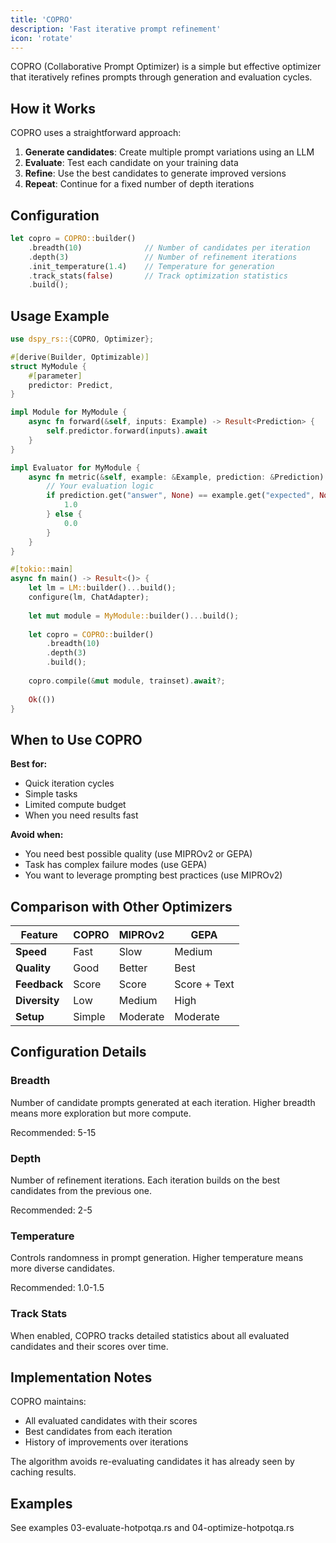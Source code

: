 ```yaml
---
title: 'COPRO'
description: 'Fast iterative prompt refinement'
icon: 'rotate'
---
```


COPRO (Collaborative Prompt Optimizer) is a simple but effective optimizer that iteratively refines prompts through generation and evaluation cycles.

## How it Works

COPRO uses a straightforward approach:

1. **Generate candidates**: Create multiple prompt variations using an LLM
2. **Evaluate**: Test each candidate on your training data
3. **Refine**: Use the best candidates to generate improved versions
4. **Repeat**: Continue for a fixed number of depth iterations

## Configuration

```rust
let copro = COPRO::builder()
    .breadth(10)              // Number of candidates per iteration
    .depth(3)                 // Number of refinement iterations
    .init_temperature(1.4)    // Temperature for generation
    .track_stats(false)       // Track optimization statistics
    .build();
```

## Usage Example

```rust
use dspy_rs::{COPRO, Optimizer};

#[derive(Builder, Optimizable)]
struct MyModule {
    #[parameter]
    predictor: Predict,
}

impl Module for MyModule {
    async fn forward(&self, inputs: Example) -> Result<Prediction> {
        self.predictor.forward(inputs).await
    }
}

impl Evaluator for MyModule {
    async fn metric(&self, example: &Example, prediction: &Prediction) -> f32 {
        // Your evaluation logic
        if prediction.get("answer", None) == example.get("expected", None) {
            1.0
        } else {
            0.0
        }
    }
}

#[tokio::main]
async fn main() -> Result<()> {
    let lm = LM::builder()...build();
    configure(lm, ChatAdapter);
    
    let mut module = MyModule::builder()...build();
    
    let copro = COPRO::builder()
        .breadth(10)
        .depth(3)
        .build();
    
    copro.compile(&mut module, trainset).await?;
    
    Ok(())
}
```

## When to Use COPRO

**Best for:**
- Quick iteration cycles
- Simple tasks
- Limited compute budget
- When you need results fast

**Avoid when:**
- You need best possible quality (use MIPROv2 or GEPA)
- Task has complex failure modes (use GEPA)
- You want to leverage prompting best practices (use MIPROv2)

## Comparison with Other Optimizers

| Feature | COPRO | MIPROv2 | GEPA |
|---------|-------|---------|------|
| **Speed** | Fast | Slow | Medium |
| **Quality** | Good | Better | Best |
| **Feedback** | Score | Score | Score + Text |
| **Diversity** | Low | Medium | High |
| **Setup** | Simple | Moderate | Moderate |

## Configuration Details

### Breadth
Number of candidate prompts generated at each iteration. Higher breadth means more exploration but more compute.

Recommended: 5-15

### Depth
Number of refinement iterations. Each iteration builds on the best candidates from the previous one.

Recommended: 2-5

### Temperature
Controls randomness in prompt generation. Higher temperature means more diverse candidates.

Recommended: 1.0-1.5

### Track Stats
When enabled, COPRO tracks detailed statistics about all evaluated candidates and their scores over time.

## Implementation Notes

COPRO maintains:
- All evaluated candidates with their scores
- Best candidates from each iteration
- History of improvements over iterations

The algorithm avoids re-evaluating candidates it has already seen by caching results.

## Examples

<Card title="COPRO Examples" icon="code" href="https://github.com/krypticmouse/DSRs/tree/main/crates/dspy-rs/examples">
  See examples 03-evaluate-hotpotqa.rs and 04-optimize-hotpotqa.rs
</Card>
